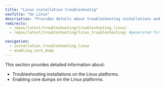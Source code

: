 ```yaml
---
title: "Linux installation troubleshootig"
navTitle: "On Linux"
description: "Provides details about troubleshooting installations and enabling core dumps on the Linux platforms"
redirects:
  - /epas/latest/troubleshooting/troubleshooting_linux/
  - /epas/latest/troubleshooting/linux_troubleshooting/ #generated for docs/epas/reorg-role-use-case-mode

navigation:
  - installation_troubleshooting_linux
  - enabling_core_dump
---
```


This section provides detailed information about:

- Troubleshooting installations on the Linux platforms.
- Enabling core dumps on the Linux platforms.